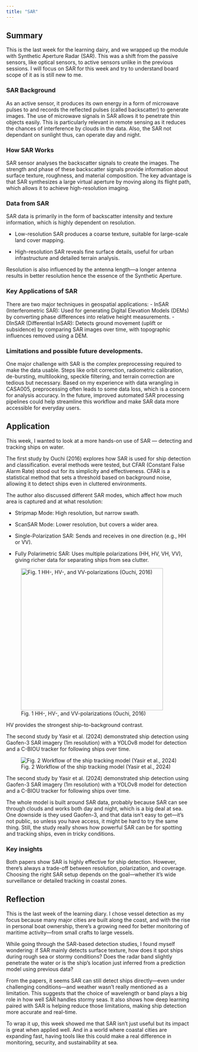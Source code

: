 ```yaml
---
title: "SAR"
---
```


## Summary

This is the last week for the learning dairy, and we wrapped up the module with Synthetic Aperture Radar (SAR). This was a shift from the passive sensors, like optical sensors, to active sensors unlike in the previous sessions. I will focus on SAR for this week and try to understand board scope of it as is still new to me.

### SAR Background

As an active sensor, it produces its own energy in a form of microwave pulses to and records the reflected pulses (called backscatter) to generate images. The use of microwave signals in SAR allows it to penetrate thin objects easily. This is particularly relevant in remote sensing as it reduces the chances of interference by clouds in the data. Also, the SAR not dependant on sunlight thus, can operate day and night.

### How SAR Works

SAR sensor analyses the backscatter signals to create the images. The strength and phase of these backscatter signals provide information about surface texture, roughness, and material composition. The key advantage is that SAR synthesizes a large virtual aperture by moving along its flight path, which allows it to achieve high-resolution imaging.

### Data from SAR

SAR data is primarily in the form of backscatter intensity and texture information, which is highly dependent on resolution.

-   Low-resolution SAR produces a coarse texture, suitable for large-scale land cover mapping.

-   High-resolution SAR reveals fine surface details, useful for urban infrastructure and detailed terrain analysis.

Resolution is also influenced by the antenna length—a longer antenna results in better resolution hence the essence of the Synthetic Aperture.

### Key Applications of SAR

There are two major techniques in geospatial applications: - InSAR (Interferometric SAR): Used for generating Digital Elevation Models (DEMs) by converting phase differences into relative height measurements. - DInSAR (Differential InSAR): Detects ground movement (uplift or subsidence) by comparing SAR images over time, with topographic influences removed using a DEM.

### Limitations and possible future developments.

One major challenge with SAR is the complex preprocessing required to make the data usable. Steps like orbit correction, radiometric calibration, de-bursting, multilooking, speckle filtering, and terrain correction are tedious but necessary. Based on my experience with data wrangling in CASA005, preprocessing often leads to some data loss, which is a concern for analysis accuracy. In the future, improved automated SAR processing pipelines could help streamline this workflow and make SAR data more accessible for everyday users.

## Application

This week, I wanted to look at a more hands-on use of SAR — detecting and tracking ships on water.

The first study by Ouchi (2016) explores how SAR is used for ship detection and classification. everal methods were tested, but CFAR (Constant False Alarm Rate) stood out for its simplicity and effectiveness. CFAR is a statistical method that sets a threshold based on background noise, allowing it to detect ships even in cluttered environments.

The author also discussed different SAR modes, which affect how much area is captured and at what resolution:

-   Stripmap Mode: High resolution, but narrow swath.

-   ScanSAR Mode: Lower resolution, but covers a wider area.

-   Single-Polarization SAR: Sends and receives in one direction (e.g., HH or VV).

-   Fully Polarimetric SAR: Uses multiple polarizations (HH, HV, VH, VV), giving richer data for separating ships from sea clutter.

![Fig. 1 HH-, HV-, and VV-polarizations (Ouchi, 2016)](week_9/Picture13.png){width="384"}

HV provides the strongest ship-to-background contrast.

The second study by Yasir et al. (2024) demonstrated ship detection using Gaofen-3 SAR imagery (1m resolution) with a YOLOv8 model for detection and a C-BIOU tracker for following ships over time.

![Fig. 2 Workflow of the ship tracking model (Yasir et al., 2024)](week_9/Picture12.jpg)

The second study by Yasir et al. (2024) demonstrated ship detection using Gaofen-3 SAR imagery (1m resolution) with a YOLOv8 model for detection and a C-BIOU tracker for following ships over time.

The whole model is built around SAR data, probably because SAR can see through clouds and works both day and night, which is a big deal at sea. One downside is they used Gaofen-3, and that data isn’t easy to get—it’s not public, so unless you have access, it might be hard to try the same thing. Still, the study really shows how powerful SAR can be for spotting and tracking ships, even in tricky conditions.

### Key insights

Both papers show SAR is highly effective for ship detection. However, there’s always a trade-off between resolution, polarization, and coverage. Choosing the right SAR setup depends on the goal—whether it’s wide surveillance or detailed tracking in coastal zones.

## Reflection

This is the last week of the learning diary. I chose vessel detection as my focus because many major cities are built along the coast, and with the rise in personal boat ownership, there’s a growing need for better monitoring of maritime activity—from small crafts to large vessels.

While going through the SAR-based detection studies, I found myself wondering: if SAR mainly detects surface texture, how does it spot ships during rough sea or stormy conditions? Does the radar band slightly penetrate the water or is the ship’s location just inferred from a prediction model using previous data?

From the papers, it seems SAR can still detect ships directly—even under challenging conditions—and weather wasn’t really mentioned as a limitation. This suggests that the choice of wavelength or band plays a big role in how well SAR handles stormy seas. It also shows how deep learning paired with SAR is helping reduce those limitations, making ship detection more accurate and real-time.

To wrap it up, this week showed me that SAR isn’t just useful but its impact is great when applied well. And in a world where coastal cities are expanding fast, having tools like this could make a real difference in monitoring, security, and sustainability at sea.
